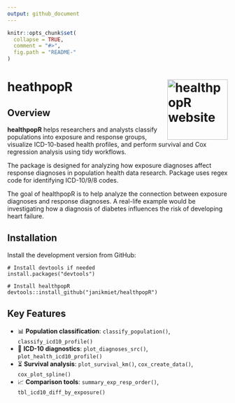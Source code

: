 ```yaml
---
output: github_document
---
```


<!-- README.md is generated from README.Rmd. Please edit that file -->

```r
knitr::opts_chunk$set(
  collapse = TRUE,
  comment = "#>",
  fig.path = "README-"
)
```

# heathpopR <a href="https://janikmiet.github.io/healthpopR/"><img src="man/figures/logo.png" align="right" height="138" alt="healthpopR website" /></a>

## Overview

**healthpopR** helps researchers and analysts classify populations into exposure and response groups, visualize ICD-10-based health profiles, and perform survival and Cox regression analysis using tidy workflows.

The package is designed for analyzing how exposure diagnoses affect response diagnoses in population health data research. Package uses regex code for identifying ICD-10/9/8 codes. 

The goal of healthpopR is to help analyze the connection between exposure diagnoses and response diagnoses. A real-life example would be investigating how a diagnosis of diabetes influences the risk of developing heart failure.


## Installation

Install the development version from GitHub:

```
# Install devtools if needed
install.packages("devtools")

# Install healthpopR
devtools::install_github("janikmiet/healthpopR")
```



## Key Features

- 📊 **Population classification**: `classify_population()`, `classify_icd10_profile()`
- 🧠 **ICD-10 diagnostics**: `plot_diagnoses_src()`, `plot_health_icd10_profile()`
- ⏳ **Survival analysis**: `plot_survival_km()`, `cox_create_data()`, `cox_plot_spline()`
- 📈 **Comparison tools**: `summary_exp_resp_order()`, `tbl_icd10_diff_by_exposure()`



